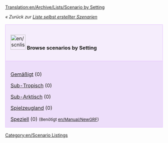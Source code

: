 [[Translation:en/Archive/Lists/Scenario by Setting]]


''« Zurück zur [[de/Archive/Lists/Liste selbst erstellter Szenarien|Liste selbst erstellter Szenarien]]''

{| cellspacing="3" class="mainpagetable" align="center" width="100%"
|- valign="top" 
|style="font-size: 100%; BACKGROUND-COLOR: #F5EDFC; border: 1px solid #E1BBFF; margin: 0; padding: 1em; text-align: left; width:14%"|[[File:en/scnlist-setting.png|48px]] <font size="3">'''Browse scenarios by Setting'''</font>
|-
|style="font-size: 100%; BACKGROUND-COLOR: #EDDEFA; border: 1px solid #E1BBFF; margin: 0; padding: 1em 1em 0em 1em; text-align: left;"|

[[de/Archive/Lists/Szenarien nach Klima - Gemäßigt|Gemäßigt]] (0)

[[de/Archive/Lists/Szenarien nach Klima - Sub-Tropisch|Sub-Tropisch]] (0)

[[de/Archive/Lists/Szenarien nach Klima - Sub-Arktisch|Sub-Arktisch]] (0)

[[de/Archive/Lists/Szenarien nach Klima - Spielzeugland|Spielzeugland]] (0)

[[de/Archive/Lists/Szenarien nach Klima - Speziell|Speziell]] (0) <span style="font-size:smaller">(Benötigt [[en/Manual/NewGRF]])</span>

|}

[[Category:en/Scenario Listings]]